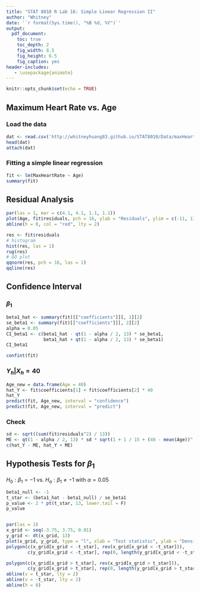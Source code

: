 ```yaml
---
title: "STAT 8010 R Lab 16: Simple Linear Regression II"
author: "Whitney"
date: '`r format(Sys.time(), "%B %d, %Y")`'
output:
  pdf_document:
    toc: true
    toc_depth: 2
    fig_width: 8.5
    fig_height: 6.5
    fig_caption: yes
header-includes:
   - \usepackage{animate}
---
```


```r
knitr::opts_chunk$set(echo = TRUE)
```

## Maximum Heart Rate vs. Age

### Load the data

```r
dat <- read.csv('http://whitneyhuang83.github.io/STAT8010/Data/maxHeartRate.csv', header = T) 
head(dat)
attach(dat)
```

### Fitting a simple linear regression

```r
fit <- lm(MaxHeartRate ~ Age)
summary(fit)
```


## Residual Analysis

```r
par(las = 1, mar = c(4.1, 4.1, 1.1, 1.1))
plot(Age, fit$residuals, pch = 16, ylab = "Residuals", ylim = c(-11, 11))
abline(h = 0, col = "red", lty = 2)

res <- fit$residuals
# histogram
hist(res, las = 1)
rug(res)
# QQ plot
qqnorm(res, pch = 16, las = 1)
qqline(res)
```


## Confidence Interval
### $\beta_{1}$

```r
beta1_hat <- summary(fit)[["coefficients"]][, 1][2]
se_beta1 <- summary(fit)[["coefficients"]][, 2][2]
alpha = 0.05
CI_beta1 <- c(beta1_hat - qt(1 - alpha / 2, 13) * se_beta1,
              beta1_hat + qt(1 - alpha / 2, 13) * se_beta1)
CI_beta1

confint(fit)
```

### $Y_{h}|X_{h} = 40$

```r
Age_new = data.frame(Age = 40)
hat_Y <- fit$coefficients[1] + fit$coefficients[2] * 40
hat_Y
predict(fit, Age_new, interval = "confidence") 
predict(fit, Age_new, interval = "predict")
```


### Check

```r
sd <- sqrt((sum(fit$residuals^2) / 13))
ME <- qt(1 - alpha / 2, 13) * sd * sqrt(1 + 1 / 15 + (40 - mean(Age))^(2) / sum((Age - mean(Age))^2))
c(hat_Y - ME, hat_Y + ME)
```



## Hypothesis Tests for $\beta_{1}$

$H_{0}: \beta_{1} = -1$ vs. $H_{a}: \beta_{1} \neq -1$ with $\alpha = 0.05$

```r
beta1_null <- -1
t_star <- (beta1_hat - beta1_null) / se_beta1
p_value <- 2 * pt(t_star, 13, lower.tail = F) 
p_value


par(las = 1)
x_grid <- seq(-3.75, 3.75, 0.01)
y_grid <- dt(x_grid, 13)
plot(x_grid, y_grid, type = "l", xlab = "Test statistic", ylab = "Density", xlim = c(-3.75, 3.75))
polygon(c(x_grid[x_grid < -t_star], rev(x_grid[x_grid < -t_star])),
        c(y_grid[x_grid < -t_star], rep(0, length(y_grid[x_grid < -t_star]))), col = "skyblue")

polygon(c(x_grid[x_grid > t_star], rev(x_grid[x_grid > t_star])),
        c(y_grid[x_grid > t_star], rep(0, length(y_grid[x_grid > t_star]))), col = "skyblue")
abline(v = t_star, lty = 2)
abline(v = -t_star, lty = 2)
abline(h = 0)
```

